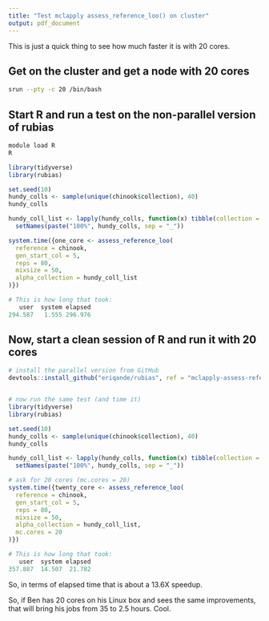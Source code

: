 ```yaml
---
title: "Test mclapply assess_reference_loo() on cluster"
output: pdf_document
---
```


This is just a quick thing to see how much faster it is with 20 cores.

## Get on the cluster and get a node with 20 cores

```sh
srun --pty -c 20 /bin/bash
```

## Start R and run a test on the non-parallel version of rubias

```sh
module load R
R
```

```r
library(tidyverse)
library(rubias)

set.seed(10)
hundy_colls <- sample(unique(chinook$collection), 40)
hundy_colls

hundy_coll_list <- lapply(hundy_colls, function(x) tibble(collection = x, ppn = 1.0)) %>%
  setNames(paste("100%", hundy_colls, sep = "_"))

system.time({one_core <- assess_reference_loo(
  reference = chinook,
  gen_start_col = 5,
  reps = 80,
  mixsize = 50,
  alpha_collection = hundy_coll_list
)})

# This is how long that took:
   user  system elapsed
294.587   1.555 296.976
```

## Now, start a clean session of R and run it with 20 cores

```r
# install the parallel version from GitHub
devtools::install_github("eriqande/rubias", ref = "mclapply-assess-reference-loo")


# now run the same test (and time it)
library(tidyverse)
library(rubias)

set.seed(10)
hundy_colls <- sample(unique(chinook$collection), 40)
hundy_colls

hundy_coll_list <- lapply(hundy_colls, function(x) tibble(collection = x, ppn = 1.0)) %>%
  setNames(paste("100%", hundy_colls, sep = "_"))

# ask for 20 cores (mc.cores = 20)
system.time({twenty_core <- assess_reference_loo(
  reference = chinook,
  gen_start_col = 5,
  reps = 80,
  mixsize = 50,
  alpha_collection = hundy_coll_list,
  mc.cores = 20  
)})

# This is how long that took:
   user  system elapsed
357.887  14.507  21.782
```

So, in terms of elapsed time that is about a 13.6X speedup.  

So, if Ben has 20 cores on his Linux box and sees the same improvements, that
will bring his jobs from 35 to 2.5 hours.  Cool.

